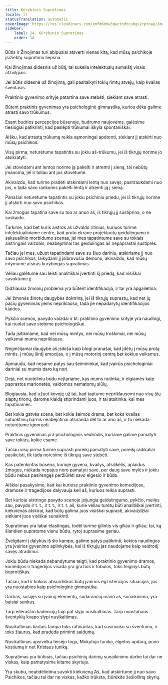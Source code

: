 ```yaml
---
title: Kūrybinis Supratimas
locale: lt
statusTranslation: automatic
coverImage: https://res.cloudinary.com/xmfm6mhw3gwctndtcubgx2rptnae/image/upload/v1741354419/small_cover_la_gran_rebelion_28716e29d2.webp
sidebar:
    label: 14. Kūrybinis Supratimas
    order: 14
---
```

Būtis ir Žinojimas turi abipusiai atsverti vienas kitą, kad mūsų psichikoje įsižiebtų supratimo liepsna.

Kai žinojimas didesnis už būtį, tai sukelia intelektualų sumaištį visais atžvilgiais.

Jei būtis didesnė už žinojimą, gali pasitaikyti tokių rimtų atvejų, kaip kvailas šventasis.

Praktinio gyvenimo srityje patartina save stebėti, siekiant save atrasti.

Būtent praktinis gyvenimas yra psichologinė gimnastika, kurios dėka galime atrasti savo trūkumus.

Esant budrios percepcijos būsenoje, budrumo naujovėms, galėsime tiesiogiai patikrinti, kad paslėpti trūkumai iškyla spontaniškai.

Aišku, kad atrastą trūkumą reikia sąmoningai apdoroti, siekiant jį atskirti nuo mūsų psichikos.

Visų pirma, neturėtume tapatintis su jokiu aš-trūkumu, jei iš tikrųjų norime jo atsikratyti.

Jei stovėdami ant lentos norime ją pakelti ir atremti į sieną, tai nebūtų įmanoma, jei ir toliau ant jos stovėtume.

Akivaizdu, kad turime pradėti atskirdami lentą nuo savęs, pasitraukdami nuo jos, o tada savo rankomis pakelti lentą ir atremti ją į sieną.

Panašiai neturėtume tapatintis su jokiu psichiniu priedu, jei iš tikrųjų norime jį atskirti nuo savo psichikos.

Kai žmogus tapatina save su tuo ar anuo aš, iš tikrųjų jį sustiprina, o ne suskaido.

Tarkime, kad bet kuris aistros aš užvaldo ritinius, kuriuos turime intelektualiniame centre, kad proto ekrane projektuotų geidulingumo ir seksualinio morbidumo scenas, jei mes tapatintume save su tokiais aistringais vaizdais, neabejotinai tas geidulingas aš nepaprastai sustiprės.

Tačiau jei mes, užuot tapatindami save su šiuo dariniu, atskiriame jį nuo savo psichikos, laikydami jį įsibrovusiu demonu, akivaizdu, kad mūsų intymume atsiras kūrybingas supratimas.

Vėliau galėtume sau leisti analitiškai įvertinti šį priedą, kad visiškai suvoktume jį.

Didžiausia žmonių problema yra būtent identifikacija, ir tai yra apgailėtina.

Jei žmonės žinotų daugybės doktriną, jei iš tikrųjų suprastų, kad net jų pačių gyvenimas jiems nepriklauso, tada jie nepadarytų identifikacijos klaidos.

Pykčio scenos, pavydo vaizdai ir kt. praktinio gyvenimo srityje yra naudingi, kai nuolat save stebime psichologiškai.

Tada įsitikiname, kad nei mūsų mintys, nei mūsų troškimai, nei mūsų veiksmai mums nepriklauso.

Neginčijamai daugybė aš įsikiša kaip blogi pranašai, kad įdėtų į mūsų protą mintis, į mūsų širdį emocijas, o į mūsų motorinį centrą bet kokius veiksmus.

Apmaudu, kad nesame patys sau šeimininkai, kad įvairūs psichologiniai dariniai su mumis daro ką nori.

Deja, net nuotoliniu būdu neįtariame, kas mums nutinka, ir elgiamės kaip paprastos marionetės, valdomos nematomų siūlų.

Blogiausia, kad užuot kovoję už tai, kad taptume nepriklausomi nuo visų šių slaptų tironų, darome klaidą stiprindami juos, ir tai atsitinka, kai mes tapatinamės.

Bet kokia gatvės scena, bet kokia šeimos drama, bet koks kvailas sutuoktinių barnis neabejotinai atsiranda dėl to ar ano aš, ir to niekada neturėtume ignoruoti.

Praktinis gyvenimas yra psichologinis veidrodis, kuriame galime pamatyti save tokius, kokie esame.

Tačiau visų pirma turime suprasti poreikį pamatyti save, poreikį radikaliai pasikeisti, tik tada norėsime iš tikrųjų save stebėti.

Kas patenkintas būsena, kurioje gyvena, kvailys, atsilikėlis, aplaidus žmogus, niekada nepajus noro pamatyti save, per daug save mylės ir jokiu būdu nebus pasirengęs peržiūrėti savo elgesio ir būdo.

Aiškiai pasakysime, kad kai kuriose praktinio gyvenimo komedijose, dramose ir tragedijose dalyvauja keli aš, kuriuos reikia suprasti.

Bet kurioje aistringo pavydo scenoje įsijungia geidulingumo, pykčio, meilės sau, pavydo ir t. t., ir t. t., ir t. t. aš, kurie vėliau turėtų būti analitiškai įvertinti, kiekvienas atskirai, kad būtų galima juos visiškai suprasti, akivaizdžiai siekiant juos visiškai sunaikinti.

Supratimas yra labai elastingas, todėl turime gilintis vis giliau ir giliau; tai, ką šiandien supratome vienu būdu, rytoj suprasime geriau.

Žvelgdami į dalykus iš šio kampo, galime patys patikrinti, kokios naudingos yra įvairios gyvenimo aplinkybės, kai iš tikrųjų jas naudojame kaip veidrodį savęs atradimui.

Jokiu būdu niekada nebandytume teigti, kad praktinio gyvenimo dramos, komedijos ir tragedijos visada yra gražios ir tobulos, toks teiginys būtų beprotiškas.

Tačiau, kad ir kokios absurdiškos būtų įvairios egzistencijos situacijos, jos yra nuostabios kaip psichologinė gimnastika.

Darbas, susijęs su įvairių elementų, sudarančių mano aš, sunaikinimu, yra baisiai sunkus.

Tarp eilėraščio kadencijų taip pat slypi nusikaltimas. Tarp nuostabaus šventyklų kvapo slypi nusikaltimas.

Nusikaltimas kartais tampa toks rafinuotas, kad susimaišo su šventumu, ir toks žiaurus, kad pradeda priminti saldumą.

Nusikaltimas apsivelka teisėjo toga, Mokytojo tunika, elgetos apdarą, pono kostiumą ir net Kristaus tuniką.

Supratimas yra būtinas, tačiau psichinių darinių sunaikinimo darbe tai dar ne viskas, kaip pamatysime kitame skyriuje.

Yra skubu, neatidėliotina suvokti kiekvieną Aš, kad atskirtume jį nuo savo Psichikos, tačiau tai dar ne viskas, kažko trūksta, žiūrėkite šešioliktą skyrių.

